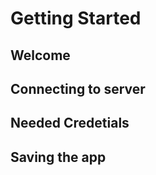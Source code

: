 # Getting Started

## Welcome

## Connecting to server 

## Needed Credetials

## Saving the app



